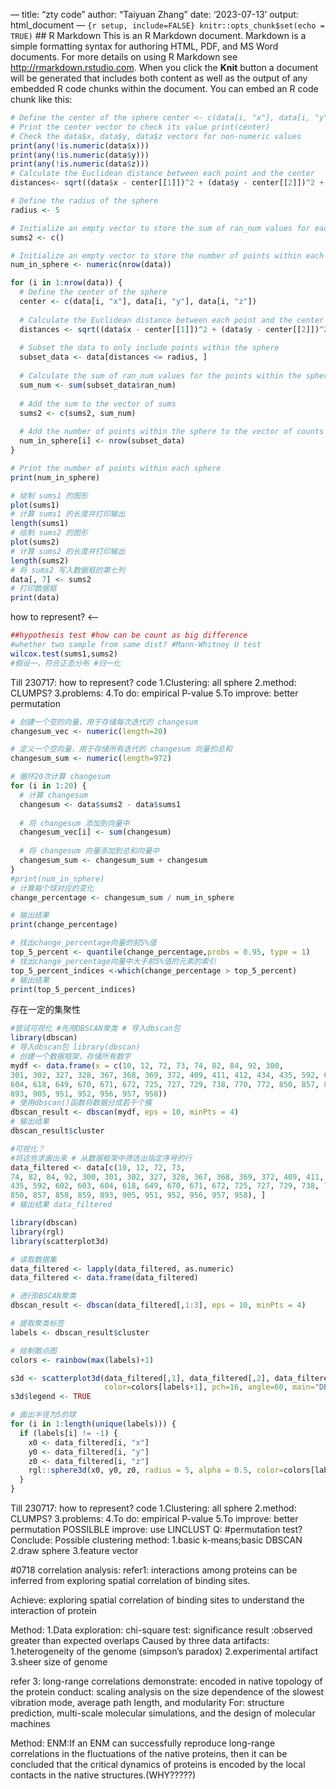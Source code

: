 --- title: "zty  code" author: "Taiyuan Zhang" date: '2023-07-13' output:
html_document ---
```{r setup, include=FALSE} knitr::opts_chunk$set(echo = TRUE) ```
## R Markdown
This is an R Markdown document. Markdown is a simple formatting syntax for
authoring HTML, PDF, and MS Word documents. For more details on using R Markdown
see <http://rmarkdown.rstudio.com>.
When you click the **Knit** button a document will be generated that includes
both content as well as the output of any embedded R code chunks within the
document. You can embed an R code chunk like this:
```{r} 
# Define the center of the sphere center <- c(data[i, "x"], data[i, "y"],data[i, "z"])
# Print the center vector to check its value print(center)
# Check the data$x, data$y, data$z vectors for non-numeric values
print(any(!is.numeric(data$x))) 
print(any(!is.numeric(data$y)))
print(any(!is.numeric(data$z)))
# Calculate the Euclidean distance between each point and the center
distances<- sqrt((data$x - center[[1]])^2 + (data$y - center[[2]])^2 + (data$z -center[[3]])^2) 

```


```{r}
# Define the radius of the sphere 
radius <- 5

# Initialize an empty vector to store the sum of ran_num values for each sphere
sums2 <- c()

# Initialize an empty vector to store the number of points within each sphere
num_in_sphere <- numeric(nrow(data))

for (i in 1:nrow(data)) {
  # Define the center of the sphere 
  center <- c(data[i, "x"], data[i, "y"], data[i, "z"])
  
  # Calculate the Euclidean distance between each point and the center
  distances <- sqrt((data$x - center[[1]])^2 + (data$y - center[[2]])^2 + (data$z - center[[3]])^2)
  
  # Subset the data to only include points within the sphere
  subset_data <- data[distances <= radius, ]
  
  # Calculate the sum of ran_num values for the points within the sphere
  sum_num <- sum(subset_data$ran_num)
  
  # Add the sum to the vector of sums
  sums2 <- c(sums2, sum_num)
  
  # Add the number of points within the sphere to the vector of counts
  num_in_sphere[i] <- nrow(subset_data)
}

# Print the number of points within each sphere
print(num_in_sphere)
```

```{r}
# 绘制 sums1 的图形
plot(sums1)
# 计算 sums1 的长度并打印输出
length(sums1)
# 绘制 sums2 的图形
plot(sums2)
# 计算 sums2 的长度并打印输出
length(sums2)
# 将 sums2 写入数据框的第七列
data[, 7] <- sums2
# 打印数据框
print(data)
```

<!-- Q here： --> <!-- 1.cannot only do once? --> <!-- 2.radius  really5? other
shape? --> <!-- 3.how to do hypothesis test? -->how to represent? <----

```{r} 
##hypothesis test #how can be count as big difference
#whether two sample from same dist? #Mann-Whitney U test 
wilcox.test(sums1,sums2)
#假设一，符合正态分布 #归一化
``` 
Till 230717: <!-- Q here： --> <!-- 1.cannot only do once? --> <!-- 2.radius
really5? other shape? --> <!-- 3.how to do hypothesis test? -->how to represent?
code 1.Clustering: all sphere 2.method: CLUMPS? 3.problems: 4.To do: empirical
P-value 5.To improve: better permutation
```{r} 
# 创建一个空的向量，用于存储每次迭代的 changesum 
changesum_vec <- numeric(length=20)

# 定义一个空向量，用于存储所有迭代的 changesum 向量的总和 
changesum_sum <- numeric(length=972)

# 循环20次计算 changesum 
for (i in 1:20) { 
  # 计算 changesum 
  changesum <- data$sums2 - data$sums1
  
  # 将 changesum 添加到向量中 
  changesum_vec[i] <- sum(changesum)
  
  # 将 changesum 向量添加到总和向量中 
  changesum_sum <- changesum_sum + changesum 
}
#print(num_in_sphere)
# 计算每个球对应的变化
change_percentage <- changesum_sum / num_in_sphere

# 输出结果 
print(change_percentage)
```

```{r} 


# 找出change_percentage向量的前5%值 
top_5_percent <- quantile(change_percentage,probs = 0.95, type = 1)
# 找出change_percentage向量中大于前5%值的元素的索引 
top_5_percent_indices <-which(change_percentage > top_5_percent)
# 输出结果 
print(top_5_percent_indices) 
```
存在一定的集聚性 

```{r} 
#尝试可视化 #先用DBSCAN聚类 # 导入dbscan包 
library(dbscan)
# 导入dbscan包 library(dbscan)
# 创建一个数据框架，存储所有数字 
mydf <- data.frame(x = c(10, 12, 72, 73, 74, 82, 84, 92, 300,
301, 302, 327, 328, 367, 368, 369, 372, 409, 411, 412, 434, 435, 592, 602, 603,
604, 618, 649, 670, 671, 672, 725, 727, 729, 738, 770, 772, 850, 857, 858, 859,
893, 905, 951, 952, 956, 957, 958))
# 使用dbscan()函数将数据分成若干个簇 
dbscan_result <- dbscan(mydf, eps = 10, minPts = 4)
# 输出结果 
dbscan_result$cluster
```

```{r} 
#可视化？ 
#将这些求画出来 # 从数据框架中筛选出指定序号的行 
data_filtered <- data[c(10, 12, 72, 73,
74, 82, 84, 92, 300, 301, 302, 327, 328, 367, 368, 369, 372, 409, 411, 412, 434,
435, 592, 602, 603, 604, 618, 649, 670, 671, 672, 725, 727, 729, 738, 770, 772,
850, 857, 858, 859, 893, 905, 951, 952, 956, 957, 958), ]
# 输出结果 data_filtered
```

```{r}
library(dbscan)
library(rgl)
library(scatterplot3d)

# 读取数据集
data_filtered <- lapply(data_filtered, as.numeric)
data_filtered <- data.frame(data_filtered)

# 进行DBSCAN聚类
dbscan_result <- dbscan(data_filtered[,1:3], eps = 10, minPts = 4)

# 提取聚类标签
labels <- dbscan_result$cluster

# 绘制散点图
colors <- rainbow(max(labels)+1)

s3d <- scatterplot3d(data_filtered[,1], data_filtered[,2], data_filtered[,3],
                     color=colors[labels+1], pch=16, angle=60, main="DBSCAN clustering")
s3d$legend <- TRUE

# 画出半径为5的球
for (i in 1:length(unique(labels))) {
  if (labels[i] != -1) {
    x0 <- data_filtered[i, "x"]
    y0 <- data_filtered[i, "y"]
    z0 <- data_filtered[i, "z"]
    rgl::sphere3d(x0, y0, z0, radius = 5, alpha = 0.5, color=colors[labels+1])
  }
}
```

Till 230717: <!-- Q here： --> <!-- 1.cannot only do once? --> <!-- 2.radius
really5? other shape? --> <!-- 3.how to do hypothesis test? -->how to represent?
code 1.Clustering: all sphere 2.method: CLUMPS? 3.problems: 4.To do: empirical
P-value 5.To improve: better permutation POSSILBLE improve: use LINCLUST
Q: #permutation test?
Conclude: Possible clustering method: 1.basic k-means;basic DBSCAN 2.draw sphere 3.feature vector

#0718
correlation analysis:
refer1: interactions among proteins can be inferred from exploring spatial correlation of binding sites.

Achieve: exploring spatial correlation of binding sites to understand the interaction of protein

Method: 
1.Data exploration:
chi-square test: significance result :observed greater than expected overlaps
Caused by three data artifacts:
1.heterogeneity of the genome (simpson's paradox)
2.experimental artifact
3.sheer size of genome

refer 3:
long-range correlations
demonstrate: encoded in native topology of the protein
conduct: scaling analysis on the size dependence of the slowest vibration mode, average path length, and modularity
For: structure prediction, multi-scale molecular simulations, and the design of molecular machines

Method: ENM:If an ENM can successfully reproduce long-range correlations in the fluctuations of the native proteins, then it can be concluded that the critical dynamics of proteins is encoded by the local contacts in the native structures.(WHY?????)





